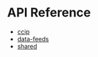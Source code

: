 # API Reference

- [ccip](ccip/index.mdx)
- [data-feeds](data-feeds/index.mdx)
- [shared](shared/index.mdx)
